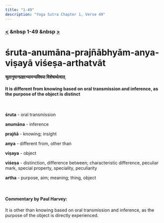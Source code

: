 ```yaml
---
title: "1-49"
description: "Yoga Sutra Chapter 1, Verse 49"
---
```


### [<](/Chapter-1/1-48) &nbsp 1-49 &nbsp [>](/Chapter-1/1-50/)

# śruta-anumāna-prajñābhyām-anya-viṣayā viśeṣa-arthatvāt

#### श्रुतानुमानप्रज्ञाभ्यामन्यविषया विशेषार्थत्वात्

#### It is different from knowing based on oral transmission and inference, as the purpose of the object is distinct

<br />

**śruta** - oral transmission <br />

**anumāna** - inference <br />

**prajñā** - knowing; insight <br />

**anya** - different from, other than <br />

**viṣaya** - object <br />

**viśeṣa** - distinction, difference between; characteristic difference, peculiar mark, special property, speciality, peculiarity <br />

**artha** - purpose, aim; meaning; thing, object <br />

<br />

#### Commentary by Paul Harvey:

It is other than knowing based on oral transmission and inference,
as the purpose of the object is directly experienced.
